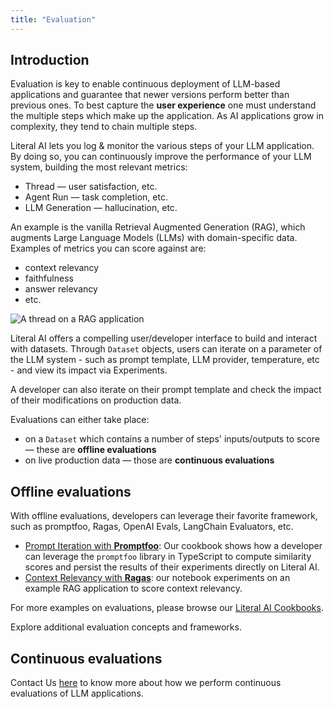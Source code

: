 ```yaml
---
title: "Evaluation"
---
```


## Introduction

Evaluation is key to enable continuous deployment of LLM-based applications and guarantee that newer
versions perform better than previous ones. To best capture the **user experience** one must understand the
multiple steps which make up the application. As AI applications grow in complexity, they tend to chain 
multiple steps.

Literal AI lets you log & monitor the various steps of your LLM application. By doing so, you can continuously improve the performance of your LLM system, building the most relevant metrics:
- Thread &mdash; user satisfaction, etc.
- Agent Run &mdash; task completion, etc.
- LLM Generation &mdash; hallucination, etc.

An example is the vanilla Retrieval Augmented Generation (RAG), which augments Large Language Models
(LLMs) with domain-specific data. Examples of metrics you can score against are:
- context relevancy
- faithfulness
- answer relevancy
- etc.

<Frame caption="Vanilla RAG Thread">
  <img src="/images/rag-thread.png" alt="A thread on a RAG application" />
</Frame>

Literal AI offers a compelling user/developer interface to build and interact with datasets.
Through `Dataset` objects, users can iterate on a parameter of the LLM system - such as prompt template, LLM provider, temperature, etc - and view its impact via Experiments. 

A developer can also iterate on their prompt template and check the impact of their
modifications on production data. 

Evaluations can either take place:
- on a `Dataset` which contains a number of steps' inputs/outputs to score &mdash; these are **offline evaluations**
- on live production data &mdash; those are **continuous evaluations**


## Offline evaluations

With offline evaluations, developers can leverage their favorite framework, such as
promptfoo, Ragas, OpenAI Evals, LangChain Evaluators, etc.

- [Prompt Iteration with **Promptfoo**](https://github.com/Chainlit/literal-cookbook/tree/main/evaluation/typescript/prompt-iteration-promptfoo):
Our cookbook shows how a developer can leverage the `promptfoo` library in TypeScript to
compute similarity scores and persist the results of their experiments directly on Literal AI.
- [Context Relevancy with **Ragas**](https://github.com/Chainlit/literal-cookbook/tree/main/evaluation/python): our notebook experiments on an example RAG
application to score context relevancy.

For more examples on evaluations, please browse our [Literal AI Cookbooks](https://github.com/Chainlit/literal-cookbook/tree/main/evaluation).

<Card title="Evaluation - Literal AI Cookbooks" icon="github" href="https://github.com/Chainlit/literal-cookbook/tree/main/evaluation">
Explore additional evaluation concepts and frameworks.
</Card>

## Continuous evaluations

Contact Us [here](https://cal.com/dan-constantini/15min) to know more about how we perform continuous
evaluations of LLM applications.
